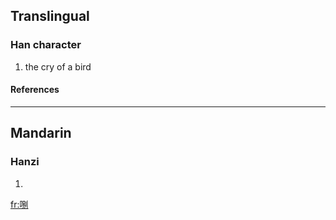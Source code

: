 ==Translingual==
===Han character===
{{Han char|rn=30|rad=口|as=07|sn=10|four=|canj=口口尸弓 (RRSN)}}
# the cry of a bird
====References====
{{Han ref|kx=0191.060|dkj=03671|dj=0410.190|hdz=10630.090|uh=54F5|ud=21749}}
----
==Mandarin==
===Hanzi===
{{cmn-hanzi|pin=[[bā]] ([[ba1]])|wg=pa<sup>1</sup>, <sup>5</sup>}}
# {{defn|Mandarin}}

[[fr:哵]]